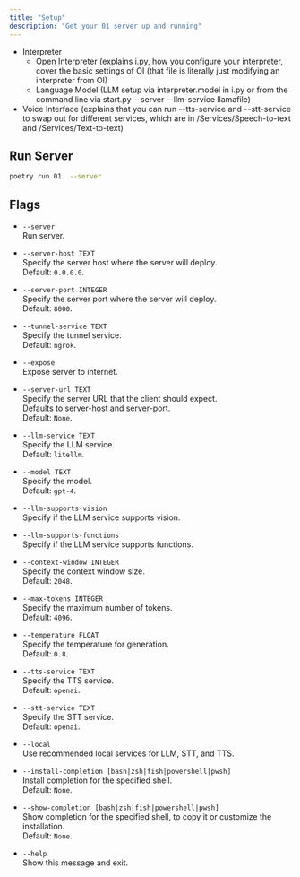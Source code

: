 ```yaml
---
title: "Setup"
description: "Get your 01 server up and running"
---
```


- Interpreter
  - Open Interpreter (explains i.py, how you configure your interpreter, cover the basic settings of OI (that file is literally just modifying an interpreter from OI)
  - Language Model (LLM setup via interpreter.model in i.py or from the command line via start.py --server --llm-service llamafile)
- Voice Interface (explains that you can run --tts-service and --stt-service to swap out for different services, which are in /Services/Speech-to-text and /Services/Text-to-text)

## Run Server

```bash
poetry run 01  --server
```

## Flags

- `--server`  
  Run server.

- `--server-host TEXT`  
  Specify the server host where the server will deploy.  
  Default: `0.0.0.0`.

- `--server-port INTEGER`  
  Specify the server port where the server will deploy.  
  Default: `8000`.

- `--tunnel-service TEXT`  
  Specify the tunnel service.  
  Default: `ngrok`.

- `--expose`  
  Expose server to internet.

- `--server-url TEXT`  
  Specify the server URL that the client should expect.  
  Defaults to server-host and server-port.  
  Default: `None`.

- `--llm-service TEXT`  
  Specify the LLM service.  
  Default: `litellm`.

- `--model TEXT`  
  Specify the model.  
  Default: `gpt-4`.

- `--llm-supports-vision`  
  Specify if the LLM service supports vision.

- `--llm-supports-functions`  
  Specify if the LLM service supports functions.

- `--context-window INTEGER`  
  Specify the context window size.  
  Default: `2048`.

- `--max-tokens INTEGER`  
  Specify the maximum number of tokens.  
  Default: `4096`.

- `--temperature FLOAT`  
  Specify the temperature for generation.  
  Default: `0.8`.

- `--tts-service TEXT`  
  Specify the TTS service.  
  Default: `openai`.

- `--stt-service TEXT`  
  Specify the STT service.  
  Default: `openai`.

- `--local`  
  Use recommended local services for LLM, STT, and TTS.

- `--install-completion [bash|zsh|fish|powershell|pwsh]`  
  Install completion for the specified shell.  
  Default: `None`.

- `--show-completion [bash|zsh|fish|powershell|pwsh]`  
  Show completion for the specified shell, to copy it or customize the installation.  
  Default: `None`.

- `--help`  
  Show this message and exit.
